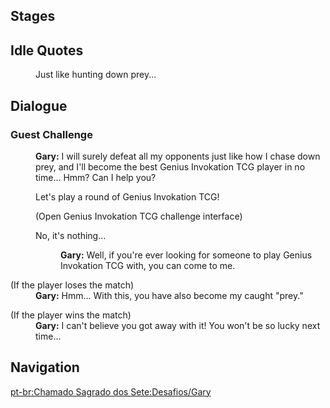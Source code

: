 {{Genius Invokation TCG Character Stages Intro}}

==Stages==
{{Genius Invokation TCG Stages/Detailed|Gary}}

==Idle Quotes==
{{Dialogue Start}}
:{{DIcon|Idle}} Just like hunting down prey...
{{Dialogue End}}

==Dialogue==
===Guest Challenge===
{{Dialogue Start}}
:'''Gary:''' I will surely defeat all my opponents just like how I chase down prey, and I'll become the best Genius Invokation TCG player in no time... Hmm? Can I help you?
:{{DIcon}} Let's play a round of Genius Invokation TCG!
:;(Open Genius Invokation TCG challenge interface)
:{{DIcon}} No, it's nothing...
::'''Gary:''' Well, if you're ever looking for someone to play Genius Invokation TCG with, you can come to me.

;(If the player loses the match)
:'''Gary:''' Hmm... With this, you have also become my caught "prey."

;(If the player wins the match)
:'''Gary:''' I can't believe you got away with it! You won't be so lucky next time...
{{Dialogue End}}

==Navigation==
{{Genius Invokation TCG Stages Navbox}}
[[pt-br:Chamado Sagrado dos Sete:Desafios/Gary]]